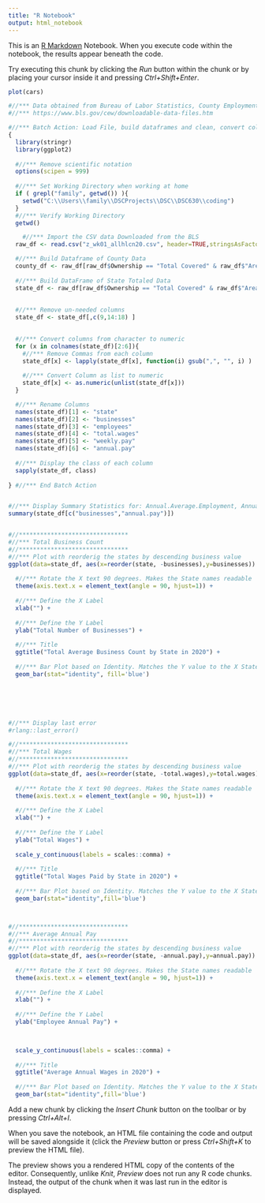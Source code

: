 ```yaml
---
title: "R Notebook"
output: html_notebook
---
```


This is an [R Markdown](http://rmarkdown.rstudio.com) Notebook. When you execute code within the notebook, the results appear beneath the code. 

Try executing this chunk by clicking the *Run* button within the chunk or by placing your cursor inside it and pressing *Ctrl+Shift+Enter*. 

```r
plot(cars)
```

```r

#//*** Data obtained from Bureau of Labor Statistics, County Employment and Wages, 2020
#//*** https://www.bls.gov/cew/downloadable-data-files.htm

#//*** Batch Action: Load File, build dataframes and clean, convert columns to numeric
{
  library(stringr)
  library(ggplot2)
  
  #//*** Remove scientific notation
  options(scipen = 999)   
  
  #//*** Set Working Directory when working at home
  if ( grepl("family", getwd()) ){
    setwd("C:\\Users\\family\\DSCProjects\\DSC\\DSC630\\coding")
  }
  #//*** Verify Working Directory
  getwd()

    #//*** Import the CSV data Downloaded from the BLS
  raw_df <- read.csv("z_wk01_allhlcn20.csv", header=TRUE,stringsAsFactors=T)

  #//*** Build Dataframe of County Data
  county_df <- raw_df[raw_df$Ownership == "Total Covered" & raw_df$"Area.Type" == "County", ]
  
  #//*** Build DataFrame of State Totaled Data
  state_df <- raw_df[raw_df$Ownership == "Total Covered" & raw_df$"Area.Type" == "State", ]
  
  
  #//*** Remove un-needed columns
  state_df <- state_df[,c(9,14:18) ]
  

  #//*** Convert columns from character to numeric
  for (x in colnames(state_df)[2:6]){
    #//*** Remove Commas from each column
    state_df[x] <- lapply(state_df[x], function(i) gsub(",", "", i) )  
    
    #//*** Convert Column as list to numeric
    state_df[x] <- as.numeric(unlist(state_df[x]))
  }

  #//*** Rename Columns
  names(state_df)[1] <- "state"
  names(state_df)[2] <- "businesses"
  names(state_df)[3] <- "employees"
  names(state_df)[4] <- "total.wages"
  names(state_df)[5] <- "weekly.pay"
  names(state_df)[6] <- "annual.pay"
  
  #//*** Display the class of each column  
  sapply(state_df, class)
  
} #//*** End Batch Action


#//*** Display Summary Statistics for: Annual.Average.Employment, Annual.Total.Wages
summary(state_df[c("businesses","annual.pay")])


#//*******************************
#//*** Total Business Count
#//*******************************
#//*** Plot with reorderig the states by descending business value
ggplot(data=state_df, aes(x=reorder(state, -businesses),y=businesses)) +
  
  #//*** Rotate the X text 90 degrees. Makes the State names readable
  theme(axis.text.x = element_text(angle = 90, hjust=1)) +
  
  #//*** Define the X Label
  xlab("") + 
  
  #//*** Define the Y Label
  ylab("Total Number of Businesses") +
  
  #//*** Title
  ggtitle("Total Average Business Count by State in 2020") +
  
  #//*** Bar Plot based on Identity. Matches the Y value to the X State name
  geom_bar(stat="identity", fill='blue') 






#//*** Display last error
#rlang::last_error()

```

```r
#//*******************************
#//*** Total Wages
#//*******************************
#//*** Plot with reorderig the states by descending business value
ggplot(data=state_df, aes(x=reorder(state, -total.wages),y=total.wages)) +
  
  #//*** Rotate the X text 90 degrees. Makes the State names readable
  theme(axis.text.x = element_text(angle = 90, hjust=1)) +
  
  #//*** Define the X Label
  xlab("") + 
  
  #//*** Define the Y Label
  ylab("Total Wages") +
  
  scale_y_continuous(labels = scales::comma) + 
  
  #//*** Title
  ggtitle("Total Wages Paid by State in 2020") +
  
  #//*** Bar Plot based on Identity. Matches the Y value to the X State name
  geom_bar(stat="identity",fill='blue') 




```

```r
#//*******************************
#//*** Average Annual Pay
#//*******************************
#//*** Plot with reorderig the states by descending business value
ggplot(data=state_df, aes(x=reorder(state, -annual.pay),y=annual.pay)) +
  
  #//*** Rotate the X text 90 degrees. Makes the State names readable
  theme(axis.text.x = element_text(angle = 90, hjust=1)) +
  
  #//*** Define the X Label
  xlab("") + 
  
  #//*** Define the Y Label
  ylab("Employee Annual Pay") +

  

  scale_y_continuous(labels = scales::comma) + 
  
  #//*** Title
  ggtitle("Average Annual Wages in 2020") +
  
  #//*** Bar Plot based on Identity. Matches the Y value to the X State name
  geom_bar(stat="identity",fill='blue') 
```

Add a new chunk by clicking the *Insert Chunk* button on the toolbar or by pressing *Ctrl+Alt+I*.

When you save the notebook, an HTML file containing the code and output will be saved alongside it (click the *Preview* button or press *Ctrl+Shift+K* to preview the HTML file).

The preview shows you a rendered HTML copy of the contents of the editor. Consequently, unlike *Knit*, *Preview* does not run any R code chunks. Instead, the output of the chunk when it was last run in the editor is displayed.

